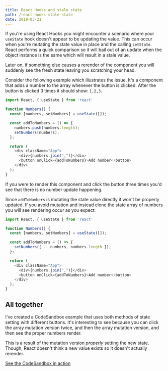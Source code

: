 ```yaml
---
title: React Hooks and stale state
path: /react-hooks-stale-state
date: 2019-03-21
---
```


If you're using React Hooks you might encounter a scenario where your
`useState` hook doesn't appear to be updating the value. This can occur
when you're mutating the state value in place and the calling `setState`.
React performs a quick comparison so it will bail out of an update when
the object instance is the same which will result in a stale value.

Later on, if something else causes a rerender of the component you will
suddenly see the fresh state leaving you scratching your head.

Consider the following example which illustrates the issue. It's a component
that adds a number to the array whenever the button is clicked. After
the button is clicked 3 times it should show: `1,2,3`.

```js
import React, { useState } from 'react'

function Numbers() {
  const [numbers, setNumbers] = useState([]);

  const addToNumbers = () => {
    numbers.push(numbers.length);
    setNumbers(numbers);
  };

  return (
    <div className="App">
      <div>{numbers.join(",")}</div>
      <button onClick={addToNumbers}>Add number</button>
    </div>
  );
}
```

If you were to render this component and click the button three times
you'd see that there is no number update happening.

Since `addToNumbers` is mutating the state value directly it won't
be properly updated. If you avoid mutation and instead clone the
state array of numbers you will see rendering occur as you expect:

```js
import React, { useState } from 'react'

function Numbers() {
  const [numbers, setNumbers] = useState([]);

  const addToNumbers = () => {
    setNumbers([ ...numbers, numbers.length ]);
  };

  return (
    <div className="App">
      <div>{numbers.join(",")}</div>
      <button onClick={addToNumbers}>Add number</button>
    </div>
  );
}
```

## All together

I've created a CodeSandbox example that uses both methods of state
setting with different buttons. It's interesting to see because
you can click the array mutation version twice, and then the array
mutation version, and then see the proper numbers render.

This is a result of the mutation version _properly_ setting the new
state. Though, React doesn't think a new value exists so it doesn't
actually rerender.

[See the CodeSandbox in action](https://codesandbox.io/s/9jr5nx234p)
